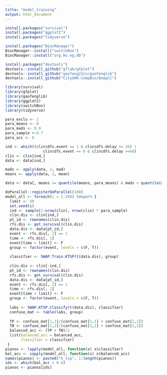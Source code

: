 ---
title: "model_training"
output: html_document
---
```{r}
install.packages("survival")
install.packages("ggplot2")
install.packages("tidyverse")

install.packages("BiocManager")
BiocManager::install("switchBox")
BiocManager::install("org.Hs.eg.db")

install.packages("devtools")
devtools::install_github("gflab/gfplot")
devtools::install_github("gaofeng21cn/gaofenglib")
devtools::install_github("CityUHK-CompBio/DeepCC")

library(survival)
library(gfplot)
library(gaofenglib)
library(ggplot2)
library(switchBox)
library(tidyverse)
```

```{r}
para_exclu <- 1
para_means <- 0
para_mads <- 0.9
para_sample <-0.7
para_acc <- 0
```

```{r}
ind <- which((clin$dfs.event == 1 & clin$dfs.delay <= 36) |
                 clin$dfs.event == 0 & clin$dfs.delay >=60)
clin <- clin[ind,]
data <- data[ind,]

mads <- apply(data, 2, mad)
means <- apply(data, 2, mean)

data <- data[, means >= quantile(means, para_means) & mads > quantile(mads, para_mads)]

doParallel::registerDoParallel(100)
model_all <- foreach(i = 1:100) %dopar% {
  limit <- 60
  set.seed(i)
  ind <- sample(1:nrow(clin), nrow(clin) * para_sample)
  clin.dis <- clin[ind,]
  pt_id <- rownames(clin.dis)
  rfs.dis <- get_survival(clin.dis)
  data.dis <- data[pt_id,]
  event <- rfs.dis[, 2] == 1
  time <- rfs.dis[, 1]
  event[time > limit] <- F
  group <- factor(event, levels = c(F, T))
  
  classifier <- SWAP.Train.KTSP(t(data.dis), group)
  
  clin.dis <- clin[-ind,]
  pt_id <- rownames(clin.dis)
  rfs.dis <- get_survival(clin.dis)
  data.dis <- data[pt_id,]
  event <- rfs.dis[, 2] == 1
  time <- rfs.dis[, 1]
  event[time > limit] <- F
  group <- factor(event, levels = c(F, T))
  
  labs <- SWAP.KTSP.Classify(t(data.dis), classifier)
  confuse_mat <- table(labs, group)
  
  TP <- confuse_mat[1,1]/(confuse_mat[1,1] + confuse_mat[2,1])
  TN <- confuse_mat[2,2]/(confuse_mat[1,2] + confuse_mat[2,2])
  balanced_acc <- (TP + TN)/2
  list(balanced_acc = balanced_acc,
       classifier = classifier)
 }
pianos <- lapply(model_all, function(x) x$classifier)
bal_acc <- sapply(model_all, function(x) x$balanced_acc)
names(pianos) <- paste0("k_tsp", 1:length(pianos))
ids <- which(bal_acc > 0.6)
pianos <- pianos[ids]
```
